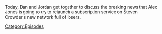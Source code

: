 {{DEFAULTSORT:
    #_EPISODE_0836:The Crowder Announcement
}}{{Episode
    | title           = The Crowder Announcement
    | caption         = Listen to this episode on [https://knowledgefight.libsyn.com/836-the-crowder-announcement Libsyn] [https://open.spotify.com/episode/4hrDusNVmlm1GCvA3V6DOy Spotify]
    | episodeNumber   = 836
    | length          = 01:10:50
    | airDate         = August 9, 2023
    | previousEpisode = [[835: August 5, 2023]]
    | nextEpisode     = [[837: March 11, 2004]]
}}

{{Stub}}

Today, Dan and Jordan get together to discuss the breaking news that Alex Jones is going to try to relaunch a subscription service on Steven Crowder's new network full of losers.

[[Category:Episodes]]

